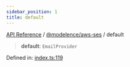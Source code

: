 ```yaml
---
sidebar_position: 1
title: default
---
```


[API Reference](/api-reference/@modelence/aws-ses/variables/../../../index) / [@modelence/aws-ses](/api-reference/@modelence/aws-ses/variables/../index) / default

> **default**: `EmailProvider`

Defined in: [index.ts:119](https://github.com/modelence/modelence/blob/7665186d6c22a12a639c39f38ffe52a6b5f0255a/packages/aws-ses/src/index.ts#L119)
